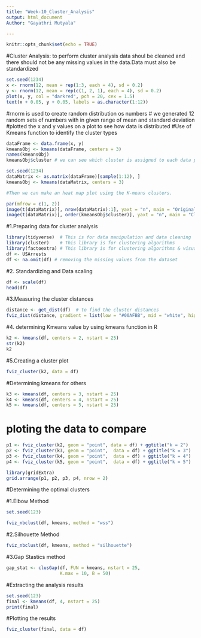 ```yaml
---
title: "Week-10_Cluster_Analysis"
output: html_document
Author: "Gayathri Mutyala"

---
```


```r
knitr::opts_chunk$set(echo = TRUE)
```

#Cluster Analysis: to perform cluster analysis data shoul be cleaned and there should not be any missing values in the data.Data must also be standardized
```r
set.seed(1234)
x <- rnorm(12, mean = rep(1:3, each = 4), sd = 0.2) 
y <- rnorm(12, mean = rep(c(1, 2, 1), each = 4), sd = 0.2)
plot(x, y, col = "darkred", pch = 20, cex = 1.5)
text(x + 0.05, y + 0.05, labels = as.character(1:12))

```
#rnorm is used to create random distribution os numbers
# we generated 12 random sets of numbers with in given range of mean and standard deviation 
#plotted the x and y values on a plot to see how data is distributed
#Use of Kmeans function to identify the cluster types
```r
dataFrame <- data.frame(x, y)
kmeansObj <- kmeans(dataFrame, centers = 3)
names(kmeansObj)
kmeansObj$cluster # we can see which cluster is assigned to each data point
```
```r
set.seed(1234)
dataMatrix <- as.matrix(dataFrame)[sample(1:12), ]
kmeansObj <- kmeans(dataMatrix, centers = 3)

#Then we can make an heat map plot using the K-means clusters.

par(mfrow = c(1, 2))
image(t(dataMatrix)[, nrow(dataMatrix):1], yaxt = "n", main = "Original Data")
image(t(dataMatrix)[, order(kmeansObj$cluster)], yaxt = "n", main = "Clustered Data")


```

#1.Preparing data for cluster analysis
```r
library(tidyverse)  # This is for data manipulation and data cleaning
library(cluster)    # This library is for clustering algorithms
library(factoextra) # This library is for clustering algorithms & visualization
df <- USArrests
df <- na.omit(df) # removing the missing values from the dataset
```

#2. Standardizing and Data scaling
```r
df <- scale(df)
head(df)
```
#3.Measuring the cluster distances
```r
distance <- get_dist(df)  # to find the cluster distances
fviz_dist(distance, gradient = list(low = "#00AFBB", mid = "white", high = "#FC4E07"))

```
#4. determining Kmeans value by using kmeans function in R
```r

k2 <- kmeans(df, centers = 2, nstart = 25)
str(k2)
k2
```
#5.Creating a cluster plot 
```r
fviz_cluster(k2, data = df)
```

#Determining kmeans for others
```r
k3 <- kmeans(df, centers = 3, nstart = 25)
k4 <- kmeans(df, centers = 4, nstart = 25)
k5 <- kmeans(df, centers = 5, nstart = 25)

```

# ploting the data to compare

```r
p1 <- fviz_cluster(k2, geom = "point", data = df) + ggtitle("k = 2")
p2 <- fviz_cluster(k3, geom = "point",  data = df) + ggtitle("k = 3")
p3 <- fviz_cluster(k4, geom = "point",  data = df) + ggtitle("k = 4")
p4 <- fviz_cluster(k5, geom = "point",  data = df) + ggtitle("k = 5")

library(gridExtra)
grid.arrange(p1, p2, p3, p4, nrow = 2)

```

#Determining the optimal clusters

#1.Elbow Method
```r
set.seed(123)

fviz_nbclust(df, kmeans, method = "wss")
```

#2.Silhouette Method
```r
fviz_nbclust(df, kmeans, method = "silhouette")
```

#3.Gap Stastics method
```r
gap_stat <- clusGap(df, FUN = kmeans, nstart = 25,
                    K.max = 10, B = 50)
```
#Extracting the analysis results

```r
set.seed(123)
final <- kmeans(df, 4, nstart = 25)
print(final)

```
#Plotting the results

```r
fviz_cluster(final, data = df)
```